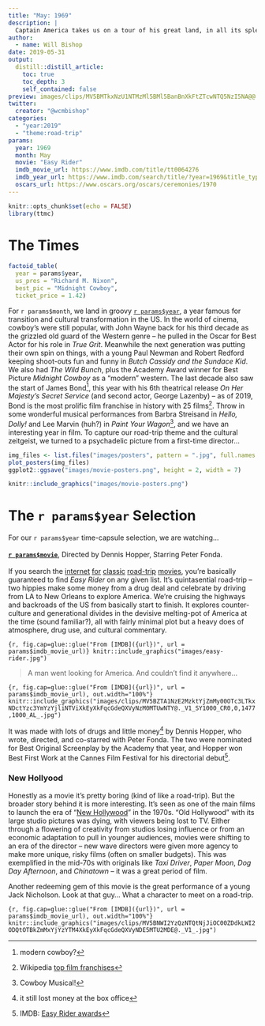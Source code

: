 ```yaml
---
title: "May: 1969"
description: |
  Captain America takes us on a tour of his great land, in all its splendor and cultural bias.
author:
  - name: Will Bishop
date: 2019-05-31
output:
  distill::distill_article:
    toc: true
    toc_depth: 3
    self_contained: false
preview: images/clips/MV5BMTkxNzU1NTMzMl5BMl5BanBnXkFtZTcwNTQ5NzI5NA@@._V1_SY1000_CR0,0,1495,1000_AL_.jpg
twitter:
  creator: "@wcmbishop"
categories:
  - "year:2019"
  - "theme:road-trip"
params:
  year: 1969
  month: May
  movie: "Easy Rider"
  imdb_movie_url: https://www.imdb.com/title/tt0064276
  imdb_year_url: https://www.imdb.com/search/title/?year=1969&title_type=feature
  oscars_url: https://www.oscars.org/oscars/ceremonies/1970
---
```


```r
knitr::opts_chunk$set(echo = FALSE)
library(ttmc)
```

# The Times

```r
factoid_table(
  year = params$year, 
  us_pres = "Richard M. Nixon",
  best_pic = "Midnight Cowboy",
  ticket_price = 1.42)
```

For `r params$month`, we land in groovy [`r params$year`](`r params$imdb_year_url`), a year famous for transition and cultural transformation in the US. In the world of cinema, cowboy's were still popular, with John Wayne back for his third decade as the grizzled old guard of the Western genre -- he pulled in the Oscar for Best Actor for his role in *True Grit*. Meanwhile the next generation was putting their own spin on things, with a young Paul Newman and Robert Redford keeping shoot-outs fun and funny in *Butch Cassidy and the Sundace Kid*. We also had *The Wild Bunch*, plus the Academy Award winner for Best Picture *Midnight Cowboy* as a "modern" western. The last decade also saw the start of James Bond^[modern cowboy?], this year with his 6th theatrical release *On Her Majesty's Secret Service* (and second actor, George Lazenby) -- as of 2019, Bond is the most prolific film franchise in history with 25 films^[Wikipedia [top film franchises](https://en.wikipedia.org/wiki/Film_series)]. Throw in some wonderful musical performances from Barbra Streisand in *Hello, Dolly!* and Lee Marvin (huh?) in *Paint Your Wagon*^[Cowboy Musical!], and we have an interesting year in film. To capture our road-trip theme and the cultural zeitgeist, we turned to a psychadelic picture from a first-time director...

```r
img_files <- list.files("images/posters", pattern = ".jpg", full.names = TRUE)
plot_posters(img_files)
ggplot2::ggsave("images/movie-posters.png", height = 2, width = 7)
```

```r
knitr::include_graphics("images/movie-posters.png")
```


# The `r params$year` Selection

For our `r params$year` time-capsule selection, we are watching...<br><br>
[**`r params$movie`**](`r params$imdb_movie_url`),
Directed by Dennis Hopper, Starring Peter Fonda.<br><br>
If you search the [internet](https://www.imdb.com/imdbpicks/10-classic-road-trip-movies/ls061605763/mediaviewer/rm1719198976) [for](https://editorial.rottentomatoes.com/article/15-certified-fresh-road-trip-movies/) [classic](https://www.farandwide.com/s/best-road-trip-movies-8695ddcf658c44d8) [road-trip](https://www.businessinsider.com/23-best-road-trip-movies-of-all-time-2018-7#easy-rider-1969-5) [movies](https://filmschoolrejects.com/best-road-trip-movies/), you're basically guaranteed to find *Easy Rider* on any given list. It's quintasential road-trip -- two hippies make some money from a drug deal and celebrate by driving from LA to New Orleans to explore America. We're cruising the highways and backroads of the US from basically start to finish. It explores counter-culture and generational divides in the devisive melting-pot of America at the time (sound familiar?), all with fairly minimal plot but a heavy does of atmosphere, drug use, and cultural commentary. 

<aside>
```{r, fig.cap=glue::glue("From [IMDB]({url})", url = params$imdb_movie_url)}
knitr::include_graphics("images/easy-rider.jpg")
```
</aside>

> A man went looking for America. And couldn't find it anywhere...

```{r, fig.cap=glue::glue("From [IMDB]({url})", url = params$imdb_movie_url), out.width="100%"}
knitr::include_graphics("images/clips/MV5BZTA1NzE2MzktYjZmMy00OTc3LTkxNDctYzc3YmYzYjliNTViXkEyXkFqcGdeQXVyNzM0MTUwNTY@._V1_SY1000_CR0,0,1477,1000_AL_.jpg")
```

It was made with lots of drugs and little money^[it still lost money at the box office] by Dennis Hopper, who wrote, directed, and co-starred with Peter Fonda. The two were nominated for Best Original Screenplay by the Academy that year, and Hopper won Best First Work at the Cannes Film Festival for his directorial debut^[IMDB: [Easy Rider awards](https://www.imdb.com/title/tt0064276/awards?ref_=tt_awd)].


### New Hollyood

Honestly as a movie it's pretty boring (kind of like a road-trip). But the broader story behind it is more interesting. It's seen as one of the main films to launch the era of "[New Hollywood](https://en.wikipedia.org/wiki/New_Hollywood)" in the 1970s. "Old Hollywood" with its large studio pictures was dying, with viewers being lost to TV. Either through a flowering of creativity from studios losing influence or from an economic adaptation to pull in younger audiences, movies were shifting to an era of the director -- new wave directors were given more agency to make more unique, risky films (often on smaller budgets). This was exemplified in the mid-70s with originals like *Taxi Driver*, *Paper Moon*, *Dog Day Afternoon*, and *Chinatown* -- it was a great period of film. 

Another redeeming gem of this movie is the great performance of a young Jack Nicholson. Look at that guy... What a character to meet on a road-trip.

```{r, fig.cap=glue::glue("From [IMDB]({url})", url = params$imdb_movie_url), out.width="100%"}
knitr::include_graphics("images/clips/MV5BNWI2YzQzNTQtNjJiOC00ZDdkLWI2ODQtOTBkZmMxYjYzYTM4XkEyXkFqcGdeQXVyNDE5MTU2MDE@._V1_.jpg")
```

